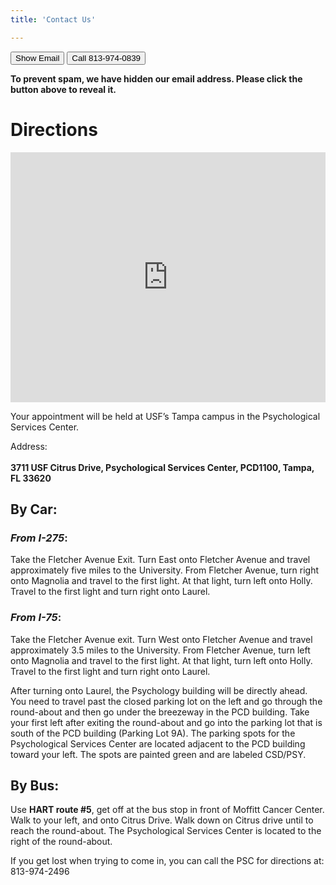 ```yaml
---
title: 'Contact Us'

---
```

<meta
  name="description"
  content="ART LAB USF Addiction Research and Treatment Lab Contact">

<!--- Refer to the bootstrap style guide on buttons to change these into different colors, etc. --->
<script>
  function showEmail() {
    document.getElementById("email").style.display = "block";
    document.getElementById("show-button").style.display = "none";
  }
</script>

<button type="button" class="btn btn-light" id="show-button" onclick="showEmail()">
  <i class="bi bi-envelope"></i> Show Email
</button>
<p id="email" style="display:none">[artlabusf@gmail.com](mailto:artlabusf@gmail.com)</p>



<button type="button" class="btn btn-light" onclick="window.open('tel:8139740839');">
  <i class="bi bi-telephone-outbound-fill"></i> Call 813-974-0839
</button>






**To prevent spam, we have hidden our email address. Please click the button above to reveal it.**

# Directions



<style>
  .map-container {
    position: relative;
    width: 100%;
    height: 400px;
  }
  .map-iframe {
    position: absolute;
    top: 0;
    left: 0;
    width: 100%;
    height: 100%;
    margin: auto;
  }
</style>

<div class="map-container">
  <iframe class="map-iframe" src="https://www.google.com/maps/embed?pb=!1m18!1m12!1m3!1d3520.711748323255!2d-82.42076268477186!3d28.06382468264554!2m3!1f0!2f0!3f0!3m2!1i1024!2i768!4f13.1!3m3!1m2!1s0x88c2c7bd01d8c54b%3A0xd6094c7c7033753d!2sPsychology%20and%20Communication%20Sciences%20and%20Disorders%20Lab%20Building%2C%20Tampa%2C%20FL%2033620!5e0!3m2!1sen!2sus!4v1675713543249!5m2!1sen!2sus"  frameborder="0" scrolling="no" marginheight="0" marginwidth="0"></iframe>
</div>



Your appointment will be held at USF's Tampa campus in the Psychological Services Center. 


Address:<br></br> <b> 3711 USF Citrus Drive, Psychological Services Center, PCD1100, Tampa, FL 33620 </b>

 

## By Car:
### ***From I-275***:
  Take the Fletcher Avenue Exit.  Turn East onto Fletcher Avenue and travel approximately five miles to the University.  From Fletcher Avenue, turn right onto Magnolia and travel to the first light.  At that light, turn left onto Holly.  Travel to the first light and turn right onto Laurel.

### ***From I-75***:
 Take the Fletcher Avenue exit.  Turn West onto Fletcher Avenue and travel approximately 3.5 miles to the University.   From Fletcher Avenue, turn left onto Magnolia and travel to the first light.  At that light, turn left onto Holly.  Travel to the first light and turn right onto Laurel.

 After turning onto Laurel, the Psychology building will be directly ahead. You need to travel past the closed parking lot on the left and go through the round-about and then go under the breezeway in the PCD building.  Take your first left after exiting the round-about and go into the parking lot that is south of the PCD building (Parking Lot 9A).  The parking spots for the Psychological Services Center are located adjacent to the PCD building toward your left. The spots are painted green and are labeled CSD/PSY.

 

## By Bus:

 

Use **HART route #5**, get off at the bus stop in front of Moffitt Cancer Center. Walk to your left, and onto Citrus Drive. Walk down on Citrus drive until to reach the round-about. The Psychological Services Center is located to the right of the round-about.

 

If you get lost when trying to come in, you can call the PSC for directions at: 813-974-2496